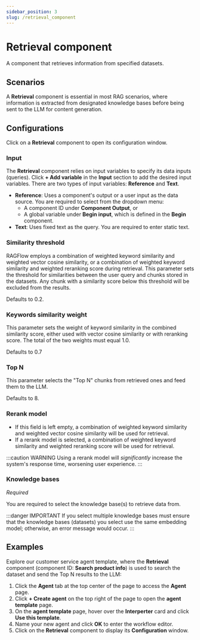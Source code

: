 ```yaml
---
sidebar_position: 3
slug: /retrieval_component
---
```


# Retrieval component

A component that retrieves information from specified datasets.

## Scenarios

A **Retrieval** component is essential in most RAG scenarios, where information is extracted from designated knowledge bases before being sent to the LLM for content generation.

## Configurations

Click on a **Retrieval** component to open its configuration window.

### Input

The **Retrieval** component relies on input variables to specify its data inputs (queries). Click **+ Add variable** in the **Input** section to add the desired input variables. There are two types of input variables: **Reference** and **Text**.

- **Reference**: Uses a component's output or a user input as the data source. You are required to select from the dropdown menu:
  - A component ID under **Component Output**, or 
  - A global variable under **Begin input**, which is defined in the **Begin** component.
- **Text**: Uses fixed text as the query. You are required to enter static text.

### Similarity threshold

RAGFlow employs a combination of weighted keyword similarity and weighted vector cosine similarity, or a combination of weighted keyword similarity and weighted reranking score during retrieval. This parameter sets the threshold for similarities between the user query and chunks stored in the datasets. Any chunk with a similarity score below this threshold will be excluded from the results.

Defaults to 0.2.

### Keywords similarity weight

This parameter sets the weight of keyword similarity in the combined similarity score, either used with vector cosine similarity or with reranking score. The total of the two weights must equal 1.0.

Defaults to 0.7

### Top N

This parameter selects the "Top N" chunks from retrieved ones and feed them to the LLM.

Defaults to 8.


### Rerank model

- If this field is left empty, a combination of weighted keyword similarity and weighted vector cosine similarity will be used for retrieval.
- If a rerank model is selected, a combination of weighted keyword similarity and weighted reranking score will be used for retrieval.

:::caution WARNING
Using a rerank model will *significantly* increase the system's response time, worsening user experience.
:::


### Knowledge bases 

*Required*

You are required to select the knowledge base(s) to retrieve data from.

:::danger IMPORTANT 
If you select multiple knowledge bases must ensure that the knowledge bases (datasets) you select use the same embedding model; otherwise, an error message would occur.
:::



## Examples

Explore our customer service agent template, where the **Retrieval** component (component ID: **Search product info**) is used to search the dataset and send the Top N results to the LLM:

1. Click the **Agent** tab at the top center of the page to access the **Agent** page.
2. Click **+ Create agent** on the top right of the page to open the **agent template** page.
3. On the **agent template** page, hover over the **Interperter** card and click **Use this template**.
4. Name your new agent and click **OK** to enter the workflow editor.
5. Click on the **Retrieval** component to display its **Configuration** window.